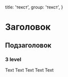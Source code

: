 
  title: 'текст',
  group: 'текст',
}

# Заголовок
## Подзаголовок
### 3 level
Text Text Text Text Text

